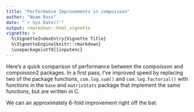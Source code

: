 ```yaml
---
title: "Performance Improvements in compoisson"
author: "Noam Ross"
date: "`r Sys.Date()`"
output: rmarkdown::html_vignette
vignette: >
  %\VignetteIndexEntry{Vignette Title}
  %\VignetteEngine{knitr::rmarkdown}
  \usepackage[utf8]{inputenc}
---
```


Here's a quick comparison of performance between the compoisson and compoisson2
packages.  In a first pass, I've improved speed by replacing two of the package
functions, `com.log.sum()` and `com.log.factorial()` with functions in the `base`
and `matrixStats` package that implement the same functions, but are written in
C.


We can an approximately 6-fold improvement right off the bat.

